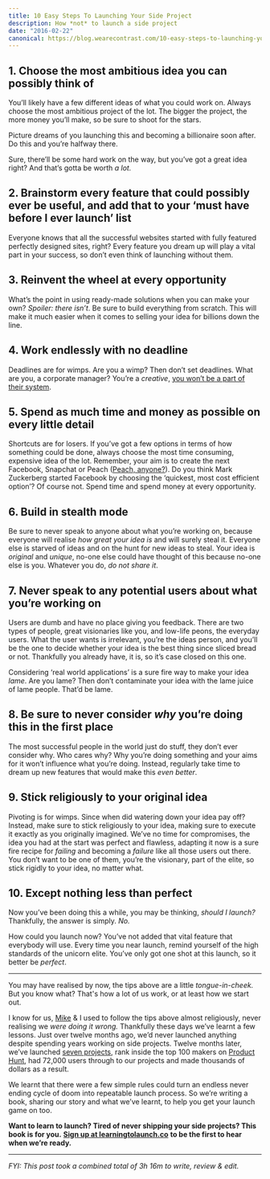 ```yaml
---
title: 10 Easy Steps To Launching Your Side Project
description: How *not* to launch a side project
date: "2016-02-22"
canonical: https://blog.wearecontrast.com/10-easy-steps-to-launching-your-side-project-bbff783b08a8
---
```


## 1\. Choose the most ambitious idea you can possibly think of

You’ll likely have a few different ideas of what you could work on. Always choose the most ambitious project of the lot. The bigger the project, the more money you’ll make, so be sure to shoot for the stars.

Picture dreams of you launching this and becoming a billionaire soon after. Do this and you’re halfway there.

Sure, there’ll be some hard work on the way, but you’ve got a great idea right? And that’s gotta be worth _a lot._

## 2\. Brainstorm every feature that could possibly ever be useful, and add that to your ‘must have before I ever launch’ list

Everyone knows that all the successful websites started with fully featured perfectly designed sites, right? Every feature you dream up will play a vital part in your success, so don’t even think of launching without them.

## 3\. Reinvent the wheel at every opportunity

What’s the point in using ready-made solutions when you can make your own? _Spoiler: there isn’t_. Be sure to build everything from scratch. This will make it much easier when it comes to selling your idea for billions down the line.

## 4\. Work endlessly with no deadline

Deadlines are for wimps. Are you a wimp? Then don’t set deadlines. What are you, a corporate manager? You’re a _creative_, [you won’t be a part of their system](https://youtu.be/gAYL5H46QnQ).

## 5\. Spend as much time and money as possible on every little detail

Shortcuts are for losers. If you’ve got a few options in terms of how something could be done, always choose the most time consuming, expensive idea of the lot. Remember, your aim is to create the next Facebook, Snapchat or Peach ([Peach, anyone?](https://blog.bufferapp.com/peach)). Do you think Mark Zuckerberg started Facebook by choosing the ‘quickest, most cost efficient option’? Of course not. Spend time and spend money at every opportunity.

## 6\. Build in stealth mode

Be sure to never speak to anyone about what you’re working on, because everyone will realise _how great your idea is_ and will surely steal it. Everyone else is starved of ideas and on the hunt for new ideas to steal. Your idea is _original_ and _unique_, no-one else could have thought of this because no-one else is you. Whatever you do, _do not share it_.

## 7\. Never speak to any potential users about what you’re working on

Users are dumb and have no place giving you feedback. There are two types of people, great visionaries like you, and low-life peons, the everyday users. What the user wants is irrelevant, you’re the ideas person, and you’ll be the one to decide whether your idea is the best thing since sliced bread or not. Thankfully you already have, it is, so it’s case closed on this one.

Considering ‘real world applications’ is a sure fire way to make your idea _lame_. Are you lame? Then don’t contaminate your idea with the lame juice of lame people. That’d be lame.

## 8\. Be sure to never consider _why_ you’re doing this in the first place

The most successful people in the world just do stuff, they don’t ever consider why. Who cares why? Why you’re doing something and your aims for it won’t influence what you’re doing. Instead, regularly take time to dream up new features that would make this _even better_.

## 9\. Stick religiously to your original idea

Pivoting is for wimps. Since when did watering down your idea pay off? Instead, make sure to stick religiously to your idea, making sure to execute it exactly as you originally imagined. We’ve no time for compromises, the idea you had at the start was perfect and flawless, adapting it now is a sure fire recipe for _failing_ and becoming a _failure_ like all those users out there. You don’t want to be one of them, you’re the visionary, part of the elite, so stick rigidly to your idea, no matter what.

## 10\. Except nothing less than perfect

Now you’ve been doing this a while, you may be thinking, _should I launch?_ Thankfully, the answer is simply. _No._

How could you launch now? You’ve not added that vital feature that everybody will use. Every time you near launch, remind yourself of the high standards of the unicorn elite. You’ve only got one shot at this launch, so it better be _perfect_.

---

<EmailSubscribe />

You may have realised by now, the tips above are a little _tongue-in-cheek._ But you know what? That's how a lot of us work, or at least how we start out.

I know for us, [Mike](https://medium.com/u/67a4475456c) & I used to follow the tips above almost religiously, never realising we _were doing it wrong._ Thankfully these days we’ve learnt a few lessons. Just over twelve months ago, we’d never launched anything despite spending years working on side projects. Twelve months later, we’ve launched [seven projects](https://www.producthunt.com/@mikeaag/collections/i-made-that), rank inside the top 100 makers on [Product Hunt](https://www.producthunt.com/), had 72,000 users through to our projects and made thousands of dollars as a result.

We learnt that there were a few simple rules could turn an endless never ending cycle of doom into repeatable launch process. So we’re writing a book, sharing our story and what we’ve learnt, to help you get your launch game on too.

**Want to learn to launch? Tired of never shipping your side projects? This book is for you.** [**Sign up at learningtolaunch.co**](https://learningtolaunch.co/?utm_source=medium&utm_medium=blog&utm_campaign=14-steps-never-launch) **to be the first to hear when we’re ready.**

---

_FYI: This post took a combined total of 3h 16m to write, review & edit._
